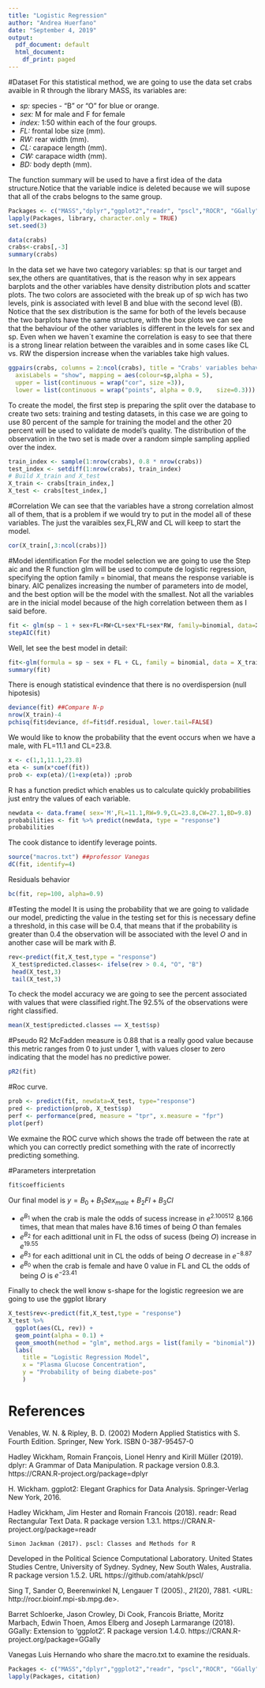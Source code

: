 ---
title: "Logistic Regression"
author: "Andrea Huerfano"
date: "September 4, 2019"
output:
  pdf_document: default
  html_document:
    df_print: paged
---

#Dataset
For this statistical method, we are going to use the data set crabs avaible in R through the library MASS, its variables are:

+ *sp:* species - "B" or "O" for blue or orange.
+ *sex:* M for male and F for female
+ *index:* 1:50 within each of the four groups.
+ *FL:* frontal lobe size (mm).
+ *RW:* rear width (mm).
+ *CL:* carapace length (mm).
+ *CW:* carapace width (mm).
+ *BD:* body depth (mm).

The function summary will be used to have a first idea of the data structure.Notice that the variable indice is deleted because we will supose that all of the crabs belogns to the same group.

```{r, warning=FALSE, message=FALSE, results=FALSE}
Packages <- c("MASS","dplyr","ggplot2","readr", "pscl","ROCR", "GGally") 
lapply(Packages, library, character.only = TRUE)
set.seed(3)
```
```{r}
data(crabs)
crabs<-crabs[,-3]
summary(crabs)
```

In the data set we have two category variables: sp that is our target and sex,the others are quantitatives, that is the reason why in sex appears barplots and the other variables have density distribution plots and scatter plots. The two colors are associeted with  the break up of sp wich has two levels, pink is associated with level B and blue with the second level (B). Notice that the sex distribution is the same for both of the levels because the two barplots have the same structure, with the box plots we can see that the behaviour of the other variables is different in the levels for sex and sp. Even when we haven´t examine the correlation is easy to see that there is a strong linear relation between the varaibles and in some cases like CL vs. RW the dispersion increase when the variables take high values.

```{r, warning=FALSE,message=FALSE,fig.height=6, fig.pos='h'}

ggpairs(crabs, columns = 2:ncol(crabs), title = "Crabs' variables behavior",
  axisLabels = "show", mapping = aes(colour=sp,alpha = 5),
  upper = list(continuous = wrap("cor", size =3)), 
  lower = list(continuous = wrap("points", alpha = 0.9,    size=0.3)))
```


To create the model, the first step is preparing the split over the database to create two sets: training and testing datasets, in this case we are going to use 80 percent of the sample for training the model and the other 20 percent will be used to validate de model's quality. The distribution of the observation in the two set is made over a random simple sampling applied over the index.

```{r}

train_index <- sample(1:nrow(crabs), 0.8 * nrow(crabs))
test_index <- setdiff(1:nrow(crabs), train_index)
# Build X_train and X_test
X_train <- crabs[train_index,]
X_test <- crabs[test_index,]
```
#Correlation
We can see that the variables have a strong correlation almost all of them, that is a problem if we would try to put in the model all of these variables. The just the varaibles sex,FL,RW and CL will keep to start the model. 
```{r}
cor(X_train[,3:ncol(crabs)])
```

#Model identification
For the model selection we are going to use the Step aic and the R function glm will be used to compute de logistic regression, specifying the option family = binomial, that means the response variable is binary. AIC penalizes increasing the number of parameters into de model, and the best option will be the model with the smallest. Not all the variables are in the inicial model because of the high correlation between them as I said before.
```{r, warning=FALSE, message=FALSE}
fit <- glm(sp ~ 1 + sex+FL+RW+CL+sex*FL+sex*RW, family=binomial, data=X_train)
stepAIC(fit)
```
Well, let see the best model in detail:

```{r, warning=FALSE, message=FALSE}
fit<-glm(formula = sp ~ sex + FL + CL, family = binomial, data = X_train)
summary(fit)
```
There is enough statistical evindence that there is no overdispersion (null hipotesis) 
```{r}
deviance(fit) ##Compare N-p
nrow(X_train)-4
pchisq(fit$deviance, df=fit$df.residual, lower.tail=FALSE)
```

We would like to know the probability that the event occurs when we have a male, with FL=11.1 and CL=23.8.

```{r}
x <- c(1,1,11.1,23.8)
eta <- sum(x*coef(fit))
prob <- exp(eta)/(1+exp(eta)) ;prob 
```
R has a function predict which enables us to calculate quickly probabilities just entry the values of each variable.
```{r}
newdata <- data.frame( sex='M',FL=11.1,RW=9.9,CL=23.8,CW=27.1,BD=9.8)
probabilities <- fit %>% predict(newdata, type = "response")
probabilities
```
The cook distance to identify leverage points.
```{r,warning=FALSE, message=FALSE, fig.height=5,fig.align='h'}
source("macros.txt") ##professor Vanegas
dC(fit, identify=4)

```
Residuals behavior
```{r,warning=FALSE, message=FALSE, fig.height=5,fig.align='h'}
bc(fit, rep=100, alpha=0.9)
```





#Testing the model
It is using the probability that we are going to validade our model, predicting the value in the testing set  for this is necessary define a threshold, in this case will be 0.4, that means that if the probability is greater than 0.4 the observation will be associated with  the level *O* and in another case will be mark with *B*.
```{r}
rev<-predict(fit,X_test,type = "response")
 X_test$predicted.classes<- ifelse(rev > 0.4, "O", "B")
 head(X_test,3)
 tail(X_test,3)
```

To check the model accuracy we are going to see the percent associated with values that were classified right.The 92.5% of the observations were right classified.
```{r}
mean(X_test$predicted.classes == X_test$sp)
```
#Pseudo R2
McFadden measure is 0.88 that is a really good value because this metric ranges from 0 to just under 1, with values closer to zero indicating that the model has no predictive power. 
```{r, warning=FALSE, message=FALSE}
pR2(fit)
```


#Roc curve. 
```{r, warning=FALSE,message=FALSE ,fig.height=4, fig.pos='h'}
prob <- predict(fit, newdata=X_test, type="response")
pred <- prediction(prob, X_test$sp)
perf <- performance(pred, measure = "tpr", x.measure = "fpr")
plot(perf)
```
We exmaine the ROC curve which shows the trade off between the rate at which you can correctly predict something with the rate of incorrectly predicting something.





#Parameters interpretation
```{r}
fit$coefficients
```


Our final model is 
$y=B_0+B_1Sex_{male}+B_2Fl+B_3Cl$

+ $e^{B_1}$  when the crab is male the odds of sucess increase in $e^{2.100512}$ 8.166 times, that mean that males have 8.16 times of being   *O* than females 
+ $e^{B_2}$ for  each adittional unit in FL the odss of sucess (being *O*) increase in $e^{19.55}$
+ $e^{B_3}$ for each adittional unit in CL the odds of being *O* decrease in $e^{-8.87}$ 
+ $e^{B_0}$ when the crab is female and have 0 value in FL and CL the odds of being *O* is $e^{-23.41}$


Finally to check the well know s-shape for the logistic regreesion we are going to use the ggplot library
```{r, warning=FALSE, fig.height=3, fig.pos='h'}
X_test$rev<-predict(fit,X_test,type = "response")
X_test %>%
  ggplot(aes(CL, rev)) +
  geom_point(alpha = 0.1) +
  geom_smooth(method = "glm", method.args = list(family = "binomial")) +
  labs(
    title = "Logistic Regression Model", 
    x = "Plasma Glucose Concentration",
    y = "Probability of being diabete-pos"
    )
```

# References
Venables, W. N. & Ripley, B. D. (2002) Modern Applied
  Statistics with S. Fourth Edition. Springer, New York. ISBN
  0-387-95457-0
  
Hadley Wickham, Romain François, Lionel Henry and Kirill
  Müller (2019). dplyr: A Grammar of Data Manipulation. R
  package version 0.8.3.
  https://CRAN.R-project.org/package=dplyr
  
  H. Wickham. ggplot2: Elegant Graphics for Data Analysis.
  Springer-Verlag New York, 2016.
  
  Hadley Wickham, Jim Hester and Romain Francois (2018). readr:
  Read Rectangular Text Data. R package version 1.3.1.
  https://CRAN.R-project.org/package=readr
  
    Simon Jackman (2017). pscl: Classes and Methods for R
  Developed in the Political Science Computational Laboratory.
  United States Studies Centre, University of Sydney. Sydney,
  New South Wales, Australia. R package version 1.5.2. URL
  https://github.com/atahk/pscl/
  
  
  Sing T, Sander O, Beerenwinkel N, Lengauer T (2005).,
*21*(20), 7881. <URL: http://rocr.bioinf.mpi-sb.mpg.de>.


  Barret Schloerke, Jason Crowley, Di Cook, Francois Briatte,
  Moritz Marbach, Edwin Thoen, Amos Elberg and Joseph
  Larmarange (2018). GGally: Extension to 'ggplot2'. R package
  version 1.4.0. https://CRAN.R-project.org/package=GGally


Vanegas Luis Hernando who share the macro.txt to examine the residuals.
```{r, echo=FALSE, results=FALSE}
Packages <- c("MASS","dplyr","ggplot2","readr", "pscl","ROCR", "GGally") 
lapply(Packages, citation)
```